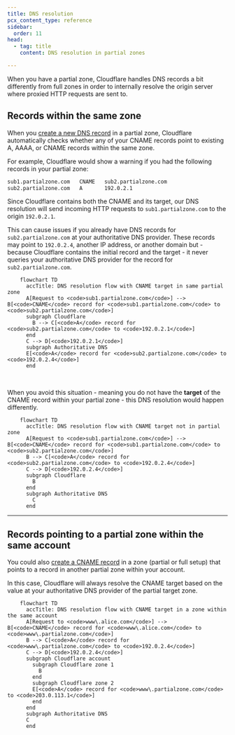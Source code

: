 ```yaml
---
title: DNS resolution
pcx_content_type: reference
sidebar:
  order: 11
head:
  - tag: title
    content: DNS resolution in partial zones

---
```



When you have a <GlossaryTooltip term="partial setup" link="/dns/zone-setups/partial-setup/">partial zone</GlossaryTooltip>, Cloudflare handles DNS records a bit differently from full zones in order to internally resolve the origin server where proxied HTTP requests are sent to.

## Records within the same zone

When you [create a new DNS record](/dns/manage-dns-records/how-to/create-dns-records/#create-dns-records) in a partial zone, Cloudflare automatically checks whether any of your CNAME records point to existing A, AAAA, or CNAME records within the same zone.

For example, Cloudflare would show a warning if you had the following records in your partial zone:

```txt
sub1.partialzone.com   CNAME   sub2.partialzone.com
sub2.partialzone.com   A       192.0.2.1
```

Since Cloudflare contains both the CNAME and its target, our DNS resolution will send incoming HTTP requests to `sub1.partialzone.com` to the origin `192.0.2.1`.

This can cause issues if you already have DNS records for `sub2.partialzone.com` at your authoritative DNS provider. These records may point to `192.0.2.4`, another IP address, or another domain but - because Cloudflare contains the initial record and the target - it never queries your authoritative DNS provider for the record for `sub2.partialzone.com`.

```mermaid
    flowchart TD
      accTitle: DNS resolution flow with CNAME target in same partial zone
      A[Request to <code>sub1.partialzone.com</code>] --> B[<code>CNAME</code> record for <code>sub1.partialzone.com</code> to <code>sub2.partialzone.com</code>]
      subgraph Cloudflare
        B --> C[<code>A</code> record for <code>sub2.partialzone.com</code> to <code>192.0.2.1</code>]
      end
      C --> D[<code>192.0.2.1</code>]
      subgraph Authoritative DNS
      E[<code>A</code> record for <code>sub2.partialzone.com</code> to <code>192.0.2.4</code>]
      end
```

<br />

When you avoid this situation - meaning you do not have the **target** of the CNAME record within your partial zone - this DNS resolution would happen differently.

```mermaid
    flowchart TD
      accTitle: DNS resolution flow with CNAME target not in partial zone
      A[Request to <code>sub1.partialzone.com</code>] --> B[<code>CNAME</code> record for <code>sub1.partialzone.com</code> to <code>sub2.partialzone.com</code>]
      B --> C[<code>A</code> record for <code>sub2.partialzone.com</code> to <code>192.0.2.4</code>]
      C --> D[<code>192.0.2.4</code>]
      subgraph Cloudflare
        B
      end
      subgraph Authoritative DNS
        C
      end
```

***

## Records pointing to a partial zone within the same account

You could also [create a CNAME record](/dns/manage-dns-records/how-to/create-dns-records/#create-dns-records) in a zone (partial or full setup) that points to a record in another partial zone within your account.

In this case, Cloudflare will always resolve the CNAME target based on the value at your authoritative DNS provider of the partial target zone.

```mermaid
    flowchart TD
      accTitle: DNS resolution flow with CNAME target in a zone within the same account
      A[Request to <code>www\.alice.com</code>] --> B[<code>CNAME</code> record for <code>www\.alice.com</code> to <code>www\.partialzone.com</code>]
      B --> C[<code>A</code> record for <code>www\.partialzone.com</code> to <code>192.0.2.4</code>]
      C --> D[<code>192.0.2.4</code>]
      subgraph Cloudflare account
        subgraph Cloudflare zone 1
          B
        end
        subgraph Cloudflare zone 2
        E[<code>A</code> record for <code>www\.partialzone.com</code> to <code>203.0.113.1</code>]
        end
      end
      subgraph Authoritative DNS
      C
      end
```
